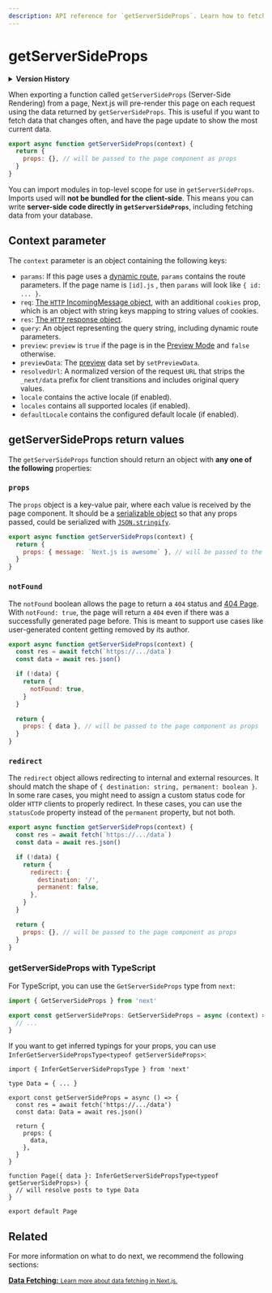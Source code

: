 ```yaml
---
description: API reference for `getServerSideProps`. Learn how to fetch data on each request with Next.js.
---
```


# getServerSideProps

<details>
  <summary><b>Version History</b></summary>

| Version   | Changes                                                             |
| --------- | ------------------------------------------------------------------- |
| `v10.0.0` | `locale`, `locales`, `defaultLocale`, and `notFound` options added. |
| `v9.3.0`  | `getServerSideProps` introduced.                                    |

</details>

When exporting a function called `getServerSideProps` (Server-Side Rendering) from a page, Next.js will pre-render this page on each request using the data returned by `getServerSideProps`. This is useful if you want to fetch data that changes often, and have the page update to show the most current data.

```js
export async function getServerSideProps(context) {
  return {
    props: {}, // will be passed to the page component as props
  }
}
```

You can import modules in top-level scope for use in `getServerSideProps`. Imports used will **not be bundled for the client-side**. This means you can write **server-side code directly in `getServerSideProps`**, including fetching data from your database.

## Context parameter

The `context` parameter is an object containing the following keys:

- `params`: If this page uses a [dynamic route](/docs/routing/dynamic-routes.md), `params` contains the route parameters. If the page name is `[id].js` , then `params` will look like `{ id: ... }`.
- `req`: [The `HTTP` IncomingMessage object](https://nodejs.org/api/http.html#http_class_http_incomingmessage), with an additional `cookies` prop, which is an object with string keys mapping to string values of cookies.
- `res`: [The `HTTP` response object](https://nodejs.org/api/http.html#http_class_http_serverresponse).
- `query`: An object representing the query string, including dynamic route parameters.
- `preview`: `preview` is `true` if the page is in the [Preview Mode](/docs/advanced-features/preview-mode.md) and `false` otherwise.
- `previewData`: The [preview](/docs/advanced-features/preview-mode.md) data set by `setPreviewData`.
- `resolvedUrl`: A normalized version of the request `URL` that strips the `_next/data` prefix for client transitions and includes original query values.
- `locale` contains the active locale (if enabled).
- `locales` contains all supported locales (if enabled).
- `defaultLocale` contains the configured default locale (if enabled).

## getServerSideProps return values

The `getServerSideProps` function should return an object with **any one of the following** properties:

### `props`

The `props` object is a key-value pair, where each value is received by the page component. It should be a [serializable object](https://developer.mozilla.org/en-US/docs/Glossary/Serialization) so that any props passed, could be serialized with [`JSON.stringify`](https://developer.mozilla.org/en-US/docs/Web/JavaScript/Reference/Global_Objects/JSON/stringify).

```jsx
export async function getServerSideProps(context) {
  return {
    props: { message: `Next.js is awesome` }, // will be passed to the page component as props
  }
}
```

### `notFound`

The `notFound` boolean allows the page to return a `404` status and [404 Page](/docs/advanced-features/custom-error-page.md#404-page). With `notFound: true`, the page will return a `404` even if there was a successfully generated page before. This is meant to support use cases like user-generated content getting removed by its author.

```js
export async function getServerSideProps(context) {
  const res = await fetch(`https://.../data`)
  const data = await res.json()

  if (!data) {
    return {
      notFound: true,
    }
  }

  return {
    props: { data }, // will be passed to the page component as props
  }
}
```

### `redirect`

The `redirect` object allows redirecting to internal and external resources. It should match the shape of `{ destination: string, permanent: boolean }`. In some rare cases, you might need to assign a custom status code for older `HTTP` clients to properly redirect. In these cases, you can use the `statusCode` property instead of the `permanent` property, but not both.

```js
export async function getServerSideProps(context) {
  const res = await fetch(`https://.../data`)
  const data = await res.json()

  if (!data) {
    return {
      redirect: {
        destination: '/',
        permanent: false,
      },
    }
  }

  return {
    props: {}, // will be passed to the page component as props
  }
}
```

### getServerSideProps with TypeScript

For TypeScript, you can use the `GetServerSideProps` type from `next`:

```ts
import { GetServerSideProps } from 'next'

export const getServerSideProps: GetServerSideProps = async (context) => {
  // ...
}
```

If you want to get inferred typings for your props, you can use `InferGetServerSidePropsType<typeof getServerSideProps>`:

```tsx
import { InferGetServerSidePropsType } from 'next'

type Data = { ... }

export const getServerSideProps = async () => {
  const res = await fetch('https://.../data')
  const data: Data = await res.json()

  return {
    props: {
      data,
    },
  }
}

function Page({ data }: InferGetServerSidePropsType<typeof getServerSideProps>) {
  // will resolve posts to type Data
}

export default Page
```

## Related

For more information on what to do next, we recommend the following sections:

<div className="card">
  <a href="/docs/basic-features/data-fetching/overview.md">
    <b>Data Fetching:</b>
    <small>Learn more about data fetching in Next.js.</small>
  </a>
</div>

